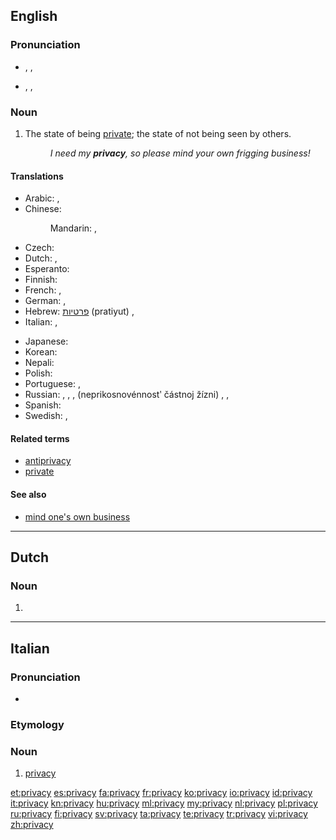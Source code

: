 ==English==
{{wikipedia}}

===Pronunciation===
* {{a|UK}} {{enPR|prĭ'və-sē}}, {{IPA|/ˈpɹɪv.ə.si/}}, {{X-SAMPA|/"pr\Iv.@.si/}}
* {{a|US}} {{enPR|prī'və-sē}}, {{IPA|/ˈpɹaɪ.və.si/}}, {{X-SAMPA|/"pr\aI.v@.si/}}

===Noun===
{{en-noun|privacies|-}}

# The state of being [[private]]; the state of not being seen by others.
#: ''I need my '''privacy''', so please mind your own frigging business!''

====Translations====
{{trans-top|state of being private}}
* Arabic: {{t-|ar|سرية|f|tr=siríyya}}, {{t+|ar|خلوة|f|tr=khálwa}}
* Chinese:
*: Mandarin: {{t-|cmn|隱私|sc=Hani}}, {{t-|cmn|隐私|tr=yǐnsī|sc=Hani}}
* Czech: {{t+|cs|soukromí|n}}
* Dutch: {{t+|nl|afzondering|f}}, {{t+|nl|privacy|f}}
* Esperanto: {{t-|eo|privateco}}
* Finnish: {{t-|fi|yksityisyys}}
* French: {{t+|fr|intimité|f}}, {{t+|fr|vie privée|f}}
* German: {{t+|de|Zurückgezogenheit|f}}, {{t+|de|Privatsphäre|f}}
* Hebrew: [[פרטיות]] (pratiyut) {{f}}, {{t-|he|פרטיות|f|tr=pratiyut}}
* Italian: {{t+|it|intimità|f}}, {{t+|it|privacy|f}}
{{trans-mid}}
* Japanese: {{t-|ja|グライバシー|tr=puraibashī}}
* Korean: {{t+|ko|사생활|tr=sasaeng-hwal|sc=Hang}}
* Nepali: {{t+|ne|गोपनियता|tr=Gopaniyata|sc=Deva}}
* Polish: {{t-|pl|prywatność|f}}
* Portuguese: {{t+|pt|intimidade|f}}, {{t+|pt|privacidade|f}}
* Russian: {{t+|ru|уединение|n|tr=ujedinénije}} {{qualifier|seclusion}}, {{t-|ru|приватность|f|tr=privátnostʹ}}, {{t-|ru|прайвеси|tr=prájvesi}} {{indeclinable}}, {{l|ru|неприкосновенность}} {{l|ru|частный|частной}} {{l|ru|жизнь|жизни}} (neprikosnovénnostʹ částnoj žízni) {{n}} {{qualifier|legal term}}, {{t+|ru|секретность|f|tr=sekrétnost'}}, {{t+|ru|конфиденциальность|f|tr=konfidɛnciálʹnostʹ}}
* Spanish: {{t+|es|intimidad|f}}
* Swedish: {{t+|sv|avskildhet|c}}, {{t+|sv|privatliv}}
{{trans-bottom}}

====Related terms====
* [[antiprivacy]]
* [[private]]

====See also====
* [[mind one's own business]]

----

==Dutch==

===Noun===
{{nl-noun|f}}

# {{l|en|privacy}}

----

==Italian==

===Pronunciation===
* {{IPA|/ˈpraivasi/|lang=it}}

===Etymology===
{{etyl|en|it}}

===Noun===
{{head|it|noun|g=f}} {{inv}}

# [[#English|privacy]]

[[et:privacy]]
[[es:privacy]]
[[fa:privacy]]
[[fr:privacy]]
[[ko:privacy]]
[[io:privacy]]
[[id:privacy]]
[[it:privacy]]
[[kn:privacy]]
[[hu:privacy]]
[[ml:privacy]]
[[my:privacy]]
[[nl:privacy]]
[[pl:privacy]]
[[ru:privacy]]
[[fi:privacy]]
[[sv:privacy]]
[[ta:privacy]]
[[te:privacy]]
[[tr:privacy]]
[[vi:privacy]]
[[zh:privacy]]